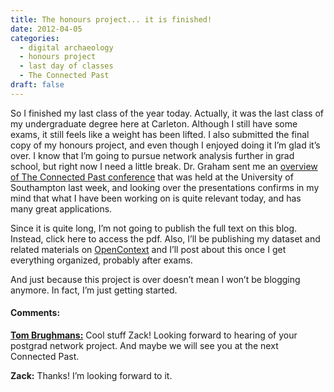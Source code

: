 ```yaml
---
title: The honours project... it is finished!
date: 2012-04-05
categories:
  - digital archaeology
  - honours project
  - last day of classes
  - The Connected Past
draft: false
---
```


So I finished my last class of the year today.
Actually, it was the last class of my undergraduate degree here at Carleton.
Although I still have some exams, it still feels like a weight has been lifted.
I also submitted the final copy of my honours project, and even though I enjoyed doing it I'm glad it's over.
I know that I'm going to pursue network analysis further in grad school, but right now I need a little break.
Dr. Graham sent me an [overview of The Connected Past conference](http://archaeologicalnetworks.wordpress.com/2012/04/05/an-overview-of-the-connected-past/) that was held at the University of Southampton last week, and looking over the presentations confirms in my mind that what I have been working on is quite relevant today, and has many great applications.

Since it is quite long, I'm not going to publish the full text on this blog.
Instead, click here to access the pdf.
Also, I'll be publishing my dataset and related materials on [OpenContext](http://opencontext.org/) and I'll post about this once I get everything organized, probably after exams.

And just because this project is over doesn't mean I won't be blogging anymore.
In fact, I'm just getting started.


#### Comments:
[**Tom Brughmans:**](http://archaeologicalnetworks.wordpress.com/)
Cool stuff Zack!
Looking forward to hearing of your postgrad network project.
And maybe we will see you at the next Connected Past.

**Zack:**
Thanks! I'm looking forward to it.
